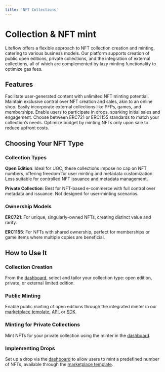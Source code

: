 ```yaml
---
title: 'NFT Collections'
---
```



# Collection & NFT mint

Liteflow offers a flexible approach to NFT collection creation and minting, catering to various business models. Our platform supports creation of public open editions, private collections, and the integration of external collections, all of which are complemented by lazy minting functionality to optimize gas fees.

## Features

<Cards num={3}>
  <Card title="Open Edition Collections">
    Facilitate user-generated content with unlimited NFT minting potential.
  </Card>
  <Card title="Private Collections">
    Maintain exclusive control over NFT creation and sales, akin to an online
    shop.
  </Card>
  <Card title="Import External Collections">
    Easily incorporate external collections like PFPs, games, and memberships.
  </Card>
  <Card title="Drops">
    Enable users to participate in drops, sparking initial sales and engagement.
  </Card>
  <Card title="Ownership Standards">
    Choose between ERC721 or ERC1155 standards to match your collection’s needs.
  </Card>
  <Card title="Lazy Minting">
    Optimize budget by minting NFTs only upon sale to reduce upfront costs.
  </Card>
</Cards>

## Choosing Your NFT Type

### Collection Types

**Open Edition**:
Ideal for UGC, these collections impose no cap on NFT numbers, offering freedom for user minting and metadata customization. Less suitable for controlled NFT issuance and metadata management.

**Private Collection**:
Best for NFT-based e-commerce with full control over metadata and issuance. Not designed for user-minting scenarios.

### Ownership Models

**ERC721**:
For unique, singularly-owned NFTs, creating distinct value and rarity.

**ERC1155**:
For NFTs with shared ownership, perfect for memberships or game items where multiple copies are beneficial.

## How to Use It

<Steps>

### Collection Creation

From the [dashboard](/tools/dashboard), select and tailor your collection type: open edition, private, or external limited edition.

### Public Minting

Enable public minting of open editions through the integrated minter in our [marketplace template](/templates/marketplace), [API](/tools/graphql-api), or [SDK](/tools/sdk-core).

### Minting for Private Collections

Mint NFTs for your private collection using the minter in the [dashboard](/tools/dashboard).

### Implementing Drops

Set up a drop via the [dashboard](/tools/dashboard) to allow users to mint a predefined number of NFTs, available through the [marketplace template](/templates/marketplace).

</Steps>
